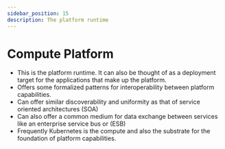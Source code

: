 ```yaml
---
sidebar_position: 15
description: The platform runtime
---
```


# Compute Platform

- This is the platform runtime. It can also be thought of as a deployment target for the applications that make up the platform.
- Offers some formalized patterns for interoperability between platform capabilities.
- Can offer similar discoverability and uniformity as that of service oriented architectures (SOA)
- Can also offer a common medium for data exchange between services like an enterprise service bus or (ESB)
- Frequently Kubernetes is the compute and also the substrate for the foundation of platform capabilities.
